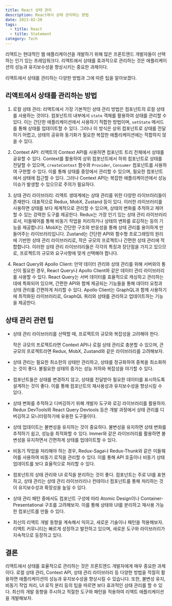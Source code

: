 ```yaml
---
title: React 상태 관리
description: React에서 상태 관리하는 방법
date: 2023-02-20
tags:
  - title: React
  - title: Statement
category: Tech
---
```


리액트는 현대적인 웹 애플리케이션을 개발하기 위해 많은 프론트엔드 개발자들이 선택하는 인기 있는 프레임워크다.
리액트에서 상태를 효과적으로 관리하는 것은 애플리케이션의 성능과 유지보수성을 향상시키는 중요한 과제이다.

리액트에서 상태를 관리하는 다양한 방법과 그에 따른 팁을 알아보겠다.

## 리액트에서 상태를 관리하는 방법

1. 로컬 상태 관리:
   리액트에서 가장 기본적인 상태 관리 방법은 컴포넌트의 로컬 상태를 사용하는 것이다.
   컴포넌트의 내부에서 `state` 객체를 활용하여 상태를 관리할 수 있다.
   이는 간단한 애플리케이션에서 사용하기 적합한 방법이며, `setState` 메서드를 통해 상태를 업데이트할 수 있다.
   그러나 이 방식은 상위 컴포넌트로 상태를 전달하기 어렵고, 상태의 공유와 동기화가 필요한 복잡한 애플리케이션에는 적합하지 않을 수 있다.

2. Context API:
   리액트의 Context API를 사용하면 컴포넌트 트리 전체에서 상태를 공유할 수 있다.
   Context를 활용하여 상위 컴포넌트에서 하위 컴포넌트로 상태를 전달할 수 있으며, `createContext` 함수와 `Provider`, `Consumer` 컴포넌트를 사용하여 구현할 수 있다.
   이를 통해 상태를 중앙에서 관리할 수 있으며, 필요한 컴포넌트에서 상태에 접근할 수 있다.
   그러나 Context API는 복잡한 애플리케이션에서 성능 이슈가 발생할 수 있으므로 주의가 필요하다.

3. 상태 관리 라이브러리:
   리액트 생태계에는 상태 관리를 위한 다양한 라이브러리들이 존재한다.
   대표적으로 Redux, MobX, Zustand 등이 있다. 이러한 라이브러리를 사용하면 상태를 보다 체계적으로 관리할 수 있으며, 상태의 변화를 추적하고 제어할 수 있는 강력한 도구를 제공한다.
   Redux는 가장 인기 있는 상태 관리 라이브러리로서, 미들웨어를 통해 비동기 작업을 처리하거나 상태의 변화를 로깅하는 등의 기능을 제공합니다. MobX는 간단한 구조와 반응성을 통해 상태 관리를 용이하게 만들어주는 라이브러리입니다. Zustand는 간단한 API와 함수형 프로그래밍의 원리에 기반한 상태 관리 라이브러리로, 작은 규모의 프로젝트나 간편한 상태 관리에 적합합니다. 이러한 상태 관리 라이브러리들은 각각의 특징과 장단점을 가지고 있으므로, 프로젝트의 규모와 요구사항에 맞게 선택해야 합니다.

4. React Query와 Apollo Client:
   만약 데이터 관리와 상태 관리를 위해 서버와의 통신이 필요한 경우, React Query나 Apollo Client와 같은 데이터 관리 라이브러리를 사용할 수 있다.
   React Query는 서버 데이터를 효율적으로 캐싱하고 관리하는 데에 특화되어 있으며, 간편한 API와 함께 제공되는 기능들을 통해 데이터 요청과 상태 관리를 간편하게 처리할 수 있다.
   Apollo Client는 GraphQL과 함께 사용하기에 최적화된 라이브러리로, GraphQL 쿼리와 상태를 관리하고 업데이트하는 기능을 제공한다.

## 상태 관리 관련 팁

- 상태 관리 라이브러리를 선택할 때, 프로젝트의 규모와 복잡성을 고려해야 한다.

  작은 규모의 프로젝트라면 Context API나 로컬 상태 관리로 충분할 수 있으며, 큰 규모의 프로젝트라면 Redux, MobX, Zustand와 같은 라이브러리를 고려해보자.

- 상태 관리는 필요한 최소한의 상태만 관리하고, 상태를 정규화하여 중복을 최소화하는 것이 좋다. 불필요한 상태의 증가는 성능 저하와 복잡성을 야기할 수 있다.

- 컴포넌트들은 상태를 변경하지 않고, 상태를 전달받아 필요한 데이터를 표시하도록 설계하는 것이 좋다. 이를 통해 컴포넌트의 재사용성과 유지보수성을 향상시킬 수 있다.

- 상태 변화를 추적하고 디버깅하기 위해 개발자 도구와 로깅 라이브러리를 활용하자. Redux DevTools와 React Query Devtools 등은 개발 과정에서 상태 관리를 디버깅하고 모니터링하기에 유용한 도구들이다.

- 상태 업데이트는 불변성을 유지하는 것이 중요하다. 불변성을 유지하면 상태 변화를 추적하기 쉽고, 성능을 최적화할 수 있다. Immer와 같은 라이브러리를 활용하면 불변성을 유지하면서 간편하게 상태를 업데이트할 수 있다.

- 비동기 작업을 처리해야 하는 경우, Redux-Saga나 Redux-Thunk와 같은 미들웨어를 사용하여 비동기 로직을 관리할 수 있다. 이를 통해 API 호출이나 비동기 상태 업데이트를 보다 효율적으로 처리할 수 있다.

- 컴포넌트의 상태 관리와 UI 로직을 분리하는 것이 좋다. 컴포넌트는 주로 UI를 표현하고, 상태 관리는 상태 관리 라이브러리나 컨테이너 컴포넌트를 통해 처리하는 것이 유지보수성과 확장성을 높일 수 있다.

- 상태 관리 패턴 중에서도 컴포넌트 구성에 따라 Atomic Design이나 Container-Presentational 구조를 고려해보자. 이를 통해 상태와 UI를 분리하고 재사용 가능한 컴포넌트를 만들 수 있다.

- 최신의 리액트 개발 동향을 계속해서 익히고, 새로운 기술이나 패턴을 적용해보자. 리액트 커뮤니티는 빠르게 성장하고 발전하고 있으며, 새로운 도구와 라이브러리가 지속적으로 등장하고 있다.

## 결론

리액트에서 상태를 효율적으로 관리하는 것은 프론트엔드 개발자에게 매우 중요한 과제이다. 로컬 상태 관리, Context API, 상태 관리 라이브러리 등 다양한 방법을 적절히 활용하면 애플리케이션의 성능과 유지보수성을 향상시킬 수 있습니다. 또한, 불변성 유지, 비동기 작업 처리, UI 로직 분리 등의 팁을 따르면 보다 효과적인 상태 관리를 할 수 있다.
최신의 개발 동향을 주시하고 적절한 도구와 패턴을 적용하여 리액트 애플리케이션을 개발해보자.
